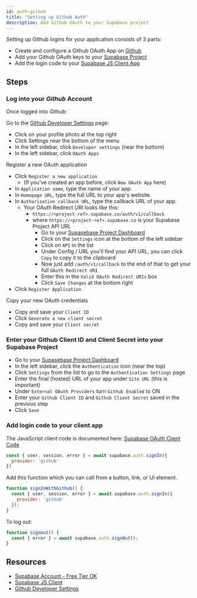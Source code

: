 ```yaml
---
id: auth-github
title: "Setting up Github Auth"
description: Add Github OAuth to your Supabase project
---
```



Setting up Github logins for your application consists of 3 parts:

* Create and configure a Github OAuth App on [Github](https://github.com)
* Add your Github OAuth keys to your [Supabase Project](https://supabase.io)
* Add the login code to your [Supabase JS Client App](https://github.com/supabase/supabase-js)

## Steps

### Log into your *Github* Account

Once logged into *Github*:

Go to the [Github Developer Settings](https://github.com/settings/developers) page:

- Click on your profile photo at the top right
- Click Settings near the bottom of the menu
- In the left sidebar, click `Developer settings` (near the bottom)
- In the left sidebar, click `OAuth Apps`

Register a new OAuth application

- Click `Register a new application`
  - (If you've created an app before, click `New OAuth App` here)
- In `Application name`, type the name of your app.
- In `Homepage URL`, type the full URL to your app's website.
- In `Authorization callback URL`, type the callback URL of your app.
    - Your OAuth Redirect URI looks like this:
      - `https://<project-ref>.supabase.co/auth/v1/callback`
      - where `https://<project-ref>.supabase.co` is your Supabase Project API URL
          - Go to your [Supasebase Project Dashboard](https://supabase.io)
          - Click on the `Settings` icon at the bottom of the left sidebar
          - Click on `API` in the list
          - Under Config / URL you'll find your API URL, you can click `Copy` to copy it to the clipboard
          - Now just add `/auth/v1/callback` to the end of that to get your full `OAuth Redirect URI`
          - Enter this in the `Valid OAuth Redirect URIs` box
          - Click `Save Changes` at the bottom right
- Click `Register Application`

Copy your new OAuth credentials

- Copy and save your `Client ID`
- Click `Generate a new client secret`
- Copy and save your `Client secret`

### Enter your Github Client ID and Client Secret into your Supabase Project

- Go to your [Supasebase Project Dashboard](https://supabase.io)
- In the left sidebar, click the `Authentication` icon (near the top)
- Click `Settings` from the list to go to the `Authentication Settings` page
- Enter the final (hosted) URL of your app under `Site URL` (this is important)
- Under `External OAuth Providers` turn `Github Enabled` to ON
- Enter your `Github Client ID` and `Github Client Secret` saved in the previous step
- Click `Save`

### Add login code to your client app

The JavaScript client code is documented here: [Supabase OAuth Client Code](https://supabase.io/docs/reference/javascript/auth-signin#sign-in-using-third-party-providers)

```js
const { user, session, error } = await supabase.auth.signIn({
  provider: 'github'
})
```

Add this function which you can call from a button, link, or UI element.

```js
function signInWithGithub() {
  const { user, session, error } = await supabase.auth.signIn({
    provider: 'github'
  });
}
```

To log out:

```js
function signout() {
  const { error } = await supabase.auth.signOut();
}
```

## Resources

* [Supabase Account - Free Tier OK](https://supabase.io)
* [Supabase JS Client](https://github.com/supabase/supabase-js)
* [Github Developer Settings](https://github.com/settings/developers)
